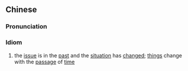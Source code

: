 {{also|事过境迁}}
==Chinese==
{{zh-forms|s=事过境迁}}

===Pronunciation===
{{zh-pron
|m=shìguòjìngqiān
|c=si6 gwo3 ging2 cin1
|mn=xm:sū-kò-kéng-chhian
|cat=cy
}}

===Idiom===
{{zh-idiom}}

# the [[issue]] is in the [[past]] and the [[situation]] has [[change]]d; [[thing]]s change with the [[passage]] of [[time]]